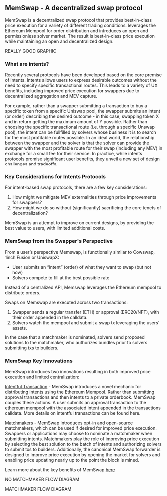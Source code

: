 ## **MemSwap - A decentralized swap protocol**

MemSwap is a decentralized swap protocol that provides best-in-class price execution for a variety of different trading conditions. leverages the Ethereum Mempool for order distribution and introduces an open and permissionless solver market. The result is best-in-class price execution while maintaining an open and decentralized design.

REALLY GOOD GRAPHIC

### What are intents?

Recently several protocols have been developed based on the core premise of intents. Intents allows users to express desirable outcomes without the need to specify specific transactional routes. This leads to a variety of UX benefits, including improved price execution for swappers due to decentralized aggregation and MEV capture.

For example, rather than a swapper submitting a transaction to buy a specific token from a specific Uniswap pool, the swapper submits an intent (or order) describing the desired outcome - in this case, swapping token X and in return getting the maximum amount of Y possible. Rather than choosing the specific transactional route (i.e. through a specific Unswap pool), the intent can be fullfilled by solvers whose business it is to search for the most profitable routes possible. In an ideal world, the relationship between the swapper and the solver is that the solver can provide the swapper with the most profitable route for their swap (including any MEV) in exchange for a small fee for their service. In practice, while intents protocols promise significant user benefits, they unveil a new set of design challenges and tradeoffs.

### Key Considerations for Intents Protocols

For intent-based swap protocols, there are a few key considerations:

1. How might we mitigate MEV externalities through price improvements for swappers?
2. How might we do so without (significantly) sacrificing the core tenets of decentralization?

MemSwap is an attempt to improve on current designs, by providing the best value to users, with limited additional costs.

### MemSwap from the Swapper's Perspective

From a user’s perspective Memswap, is functionally similar to Cowswap, 1inch Fusion or UniswapX:

- User submits an “intent” (order) of what they want to swap (but not how)
- Solvers compete to fill at the best possible rate

Instead of a centralized API, Memswap leverages the Ethereum mempool to distribute orders.

Swaps on Memswap are executed across two transactions:

1. Swapper sends a regular transfer (ETH) or approval (ERC20/NFT), with their order appended in the calldata.
2. Solvers watch the mempool and submit a swap tx leveraging the users’ assets.

In the case that a matchmaker is nominated, solvers send proposed solutions to the matchmaker, who authorizes bundles prior to solvers submitting txs to builders.

### MemSwap Key Innovations

MemSwap introduces two innovations resulting in both improved price execution and limited centralization:

[Intentful Transaction](/intentful-transactions) - MemSwap introduces a novel mechanic for distributing intents using the Ethereum Mempool. Rather than submitting approval transactions and then intents to a private orderbook. MemSwap couples these actions. A user submits an approval transaction to the ethereum mempool with the associated intent appended in the transactions calldata. More details on intentful transactions can be found here.

[Matchmakers](/matchmakers) - MemSwap introduces opt-in and open-source matchmakers, which can be used if desired for improved price execution. Swappers or applications may choose to nominate a matchmaker when submitting intents. Matchmakers play the role of improving price execution by selecting the best solution to the batch of intents and authorizing solvers to submit txs to builders. Additionally, the canonical MemSwap forwarder is designed to improve price execution by opening the market for solvers and enabling price updating nearly up to the point the block is mined.

Learn more about the key benefits of MemSwap [here](/keybenefits)

NO MATCHMAKER FLOW DIAGRAM

MATCHMAKER FLOW DIAGRAM
